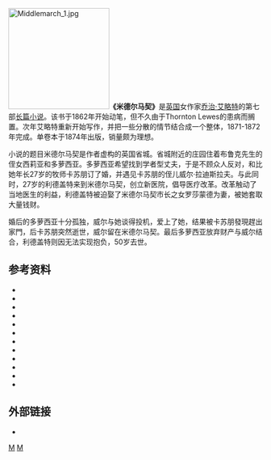 [[File:Middlemarch_1.jpg|200px]]'''《米德尔马契》'''是[[英国|英国]]女作家[[乔治·艾略特|乔治·艾略特]]的第七部[[长篇小说|长篇小说]]。该书于1862年开始动笔，但不久由于Thornton Lewes的患病而搁置。次年艾略特重新开始写作，并把一些分散的情节结合成一个整体，1871-1872年完成。单卷本于1874年出版，销量颇为理想。

小说的题目米德尔马契是作者虚构的英国省城。省城附近的庄园住着布鲁克先生的侄女西莉亚和多萝西亚。多萝西亚希望找到学者型丈夫，于是不顾众人反对，和比她年长27岁的牧师卡苏朋订了婚，并遇见卡苏朋的侄儿威尔·拉迪斯拉夫。与此同时，27岁的利德盖特来到米德尔马契，创立新医院，倡导医疗改革。改革触动了当地医生的利益，利德盖特被迫娶了米德尔马契市长之女罗莎蒙德为妻，被她套取大量钱财。

婚后的多萝西亚十分孤独，威尔与她谈得投机，爱上了她，结果被卡苏朋發現趕出家門，后卡苏朋突然逝世，威尔留在米德尔马契。最后多萝西亚放弃财产与威尔结合，利德盖特则因无法实现抱负，50岁去世。

==参考资料==
*{{cite book | first = Rosemary | last = Ashton | year = 1983 | title = George Eliot | url = https://archive.org/details/georgeeliot00rose | publisher = Oxford University Press | location = Oxford | isbn = 0-19-287627-9}}
*{{cite book | first = Jerome | last = Beaty | year = 1960 | title = Middlemarch from Notebook to Novel: A Study of George Eliot's Creative Method | url = https://archive.org/details/middlemarchfromn0000beat | publisher = University of Illinois Press | location = Urbana}}
*{{cite book | first = David (ed.) | last = Carroll | year = 1971 | title = George Eliot: The Critical Heritage | publisher = Routledge & K. Paul | location = London | isbn = 0-7100-6936-7}}
*{{cite book | first = David | last = Daiches | year = 1963 | title = George Eliot: Middlemarch | publisher = Arnold | location = London}}
*{{cite book | first = Simon | last = Dentith | year = 1986 | title = George Eliot | publisher = Harvester Press | location = Brighton, Sussex | isbn = 0-7108-0588-8}}
*{{cite book | first = Peter K. | last = Garrett | year = 1980 | title = The Victorian Multiplot Novel: Studies in Dialogical Form | url = https://archive.org/details/victorianmultipl0000garr | publisher = Yale University Press | location = New Haven | isbn = 0-300-02403-7}}
*{{cite book | first = Suzanne | last = Graver | year = 1984 | title = George Eliot and Community: A Study in Social Theory and Fictional Form | url = https://archive.org/details/georgeeliotcommu0000grav | publisher = University of California Press | location = Berkeley | isbn = 0-520-04802-4}}
*{{cite book | first = W. J. | last = Harvey | year = 1961 | title = The Art of George Eliot | url = https://archive.org/details/artofgeorgeeliot0000harv_w8z9 | publisher = Chatto & Windus | location = London}}
*{{cite book | first = Arnold | last = Kettle | year = 1951 | title = An Introduction to the English Novel, Volume I: To George Eliot | publisher = Hutchinson | location = London}}
*{{cite book | first = F. R. | last = Leavis | authorlink = F. R. Leavis | year = 1948 | title = The Great Tradition: George Eliot, Henry James, Joseph Conrad | url = https://archive.org/details/greattradition0000leav | publisher = Chatto & Windus | location = London}}
*{{cite book | first = Catherine | last = Neale | year = 1989 | title = George Eliot, Middlemarch | url = https://archive.org/details/georgeeliotmiddl00neal | publisher = Penguin Books | location = London | isbn = 0-14-077173-5}}
*{{cite book | first = Patrick (ed.) | last = Swinden | year = 1972 | title = George Eliot: Middlemarch: A Casebook | url = https://archive.org/details/georgeeliotmiddl0000swin | publisher = Macmillan | location = London | isbn = 0-333-02119-3}}

==外部链接==

{{Wikisource}}
*{{gutenberg|no=145|name=Middlemarch}}

[[Category:英国小说|M]]
[[Category:英格蘭小說|M]]